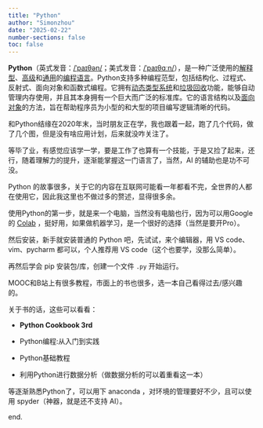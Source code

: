 ```yaml
---
title: "Python"
author: "Simonzhou"
date: "2025-02-22"
number-sections: false
toc: false
---
```


**Python**（英式发音：[/ˈpaɪθən/](https://zh.wikipedia.org/wiki/Help:%E8%8B%B1%E8%AA%9E%E5%9C%8B%E9%9A%9B%E9%9F%B3%E6%A8%99 "Help:英语国际音标")；美式发音：[/ˈpaɪθɑːn/](https://zh.wikipedia.org/wiki/Help:%E8%8B%B1%E8%AA%9E%E5%9C%8B%E9%9A%9B%E9%9F%B3%E6%A8%99 "Help:英语国际音标")），是一种广泛使用的[解释型](https://zh.wikipedia.org/wiki/%E7%9B%B4%E8%AD%AF%E8%AA%9E%E8%A8%80 "解释型语言")、[高级](https://zh.wikipedia.org/wiki/%E9%AB%98%E7%B4%9A%E8%AA%9E%E8%A8%80 "高级语言")和[通用](https://zh.wikipedia.org/wiki/%E9%80%9A%E7%94%A8%E7%BC%96%E7%A8%8B%E8%AF%AD%E8%A8%80 "通用编程语言")的[编程语言](https://zh.wikipedia.org/wiki/%E7%BC%96%E7%A8%8B%E8%AF%AD%E8%A8%80 "编程语言")。Python支持多种编程范型，包括结构化、过程式、反射式、面向对象和函数式编程。它拥有[动态类型系统](https://zh.wikipedia.org/wiki/%E9%A1%9E%E5%9E%8B%E7%B3%BB%E7%B5%B1 "类型系统")和[垃圾回收](https://zh.wikipedia.org/wiki/%E5%9E%83%E5%9C%BE%E5%9B%9E%E6%94%B6_(%E8%A8%88%E7%AE%97%E6%A9%9F%E7%A7%91%E5%AD%B8) "垃圾回收 (计算机科学)")功能，能够自动管理内存使用，并且其本身拥有一个巨大而广泛的标准库。它的语言结构以及[面向对象](https://zh.wikipedia.org/wiki/%E9%9D%A2%E5%90%91%E5%AF%B9%E8%B1%A1%E7%A8%8B%E5%BA%8F%E8%AE%BE%E8%AE%A1 "面向对象程序设计")的方法，旨在帮助程序员为小型的和大型的项目编写逻辑清晰的代码。

和Python结缘在2020年末，当时朋友正在学，我也跟着一起，跑了几个代码，做了几个图，但是没有啥应用计划，后来就没咋关注了。

等毕了业，有感觉应该学一学，要是工作了也算有一个技能，于是又捡了起来，还行，随着理解力的提升，逐渐能掌握这一门语言了，当然，AI 的辅助也是功不可没。

Python 的故事很多，关于它的内容在互联网可能看一年都看不完，全世界的人都在使用它，因此我这里也不做过多的赘述，显得很多余。

使用Python的第一步，就是来一个电脑，当然没有电脑也行，因为可以用Google的 [Colab](https://colab.research.google.com/) ，挺好用，如果做机器学习，是一个很好的选择（当然是要开Pro）。

然后安装，新手就安装普通的 Python 吧，先试试，来个编辑器，用 VS code、vim、pycharm 都可以，个人推荐用 VS code（这个也要学，没那么简单）。

再然后学会 pip 安装包/库，创建一个文件 `.py` 开始运行。

MOOC和B站上有很多教程，市面上的书也很多，选一本自己看得过去/感兴趣的。

关于书的话，这些可以看看：

-   **Python Cookbook 3rd**

-   Python编程:从入门到实践

-   Python基础教程 

-   利用Python进行数据分析（做数据分析的可以着重看这一本）

等逐渐熟悉Python了，可以用下 anaconda ，对环境的管理要好不少，且可以使用 spyder（神器，就是还不支持 AI）。

end.